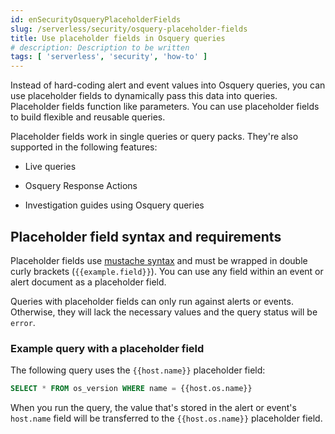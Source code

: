 ```yaml
---
id: enSecurityOsqueryPlaceholderFields
slug: /serverless/security/osquery-placeholder-fields
title: Use placeholder fields in Osquery queries 
# description: Description to be written
tags: [ 'serverless', 'security', 'how-to' ]
---
```


<div id="osquery-placeholder-fields"></div>

Instead of hard-coding alert and event values into Osquery queries, you can use placeholder fields to dynamically pass this data into queries. Placeholder fields function like parameters. You can use placeholder fields to build flexible and reusable queries. 

Placeholder fields work in single queries or query packs. They're also supported in the following features:

* <DocLink id="enSecurityAlertsRunOsquery">Live queries</DocLink>
* <DocLink id="enSecurityOsqueryResponseAction">Osquery Response Actions</DocLink>

* <DocLink id="enSecurityInvestGuideRunOsquery">Investigation guides using Osquery queries</DocLink> 

<div id="placeholder-field-syntax"></div>

## Placeholder field syntax and requirements

Placeholder fields use [mustache syntax](http://mustache.github.io/) and must be wrapped in double curly brackets (`{{example.field}}`). You can use any field within an event or alert document as a placeholder field. 

Queries with placeholder fields can only run against alerts or events. Otherwise, they will lack the necessary values and the query status will be `error`. 

<div id="placeholder-field-example"></div>

### Example query with a placeholder field

The following query uses the `{{host.name}}` placeholder field: 

```sql
SELECT * FROM os_version WHERE name = {{host.os.name}}
```

When you run the query, the value that's stored in the alert or event's `host.name` field will be transferred to the `{{host.os.name}}` placeholder field. 